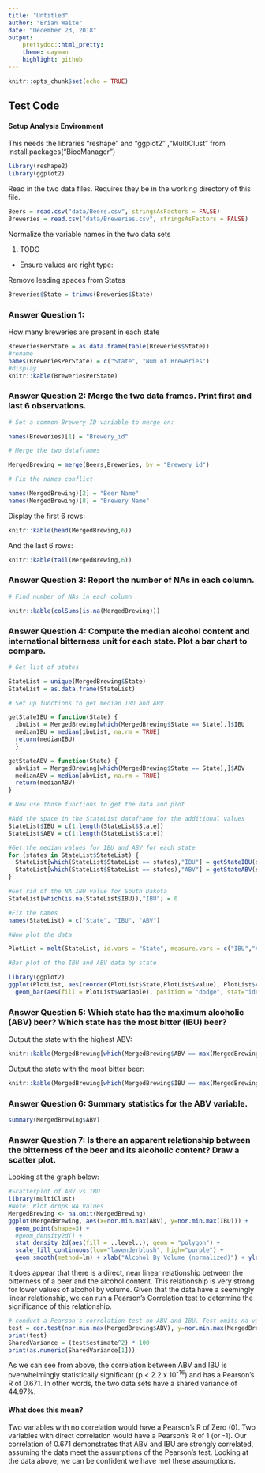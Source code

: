 ```yaml
---
title: "Untitled"
author: "Brian Waite"
date: "December 23, 2018"
output:
    prettydoc::html_pretty:
    theme: cayman
    highlight: github
---
```


```r
knitr::opts_chunk$set(echo = TRUE)
```

## Test Code

#### Setup Analysis Environment

This needs the libraries "reshape" and "ggplot2"  ,"MultiClust" from  install.packages("BiocManager") 

```r
library(reshape2)
library(ggplot2)
```


Read in the two data files. Requires they be in the working directory of this file. 
```r

Beers = read.csv("data/Beers.csv", stringsAsFactors = FALSE) 
Breweries = read.csv("data/Breweries.csv", stringsAsFactors = FALSE)
```

Normalize the variable names in the two data sets

1. TODO
  + Ensure values are right type: 

Remove leading spaces from States

```r
Breweries$State = trimws(Breweries$State)
```

### Answer Question 1: 

How many breweries are present in each state

```r
BreweriesPerState = as.data.frame(table(Breweries$State))
#rename
names(BreweriesPerState) = c("State", "Num of Breweries")
#display
knitr::kable(BreweriesPerState)
```

### Answer Question 2: Merge the two data frames. Print first and last 6 observations. 

```r
# Set a common Brewery ID variable to merge on: 

names(Breweries)[1] = "Brewery_id"

# Merge the two dataframes

MergedBrewing = merge(Beers,Breweries, by = "Brewery_id")

# Fix the names conflict

names(MergedBrewing)[2] = "Beer Name"
names(MergedBrewing)[8] = "Brewery Name"
```

Display the first 6 rows: 

```r
knitr::kable(head(MergedBrewing,6))
```

And the last 6 rows: 
```r
knitr::kable(tail(MergedBrewing,6))
```

### Answer Question 3: Report the number of NAs in each column. 

```r
# Find number of NAs in each column

knitr::kable(colSums(is.na(MergedBrewing)))
```

### Answer Question 4: Compute the median alcohol content and international bitterness unit for each state. Plot a bar chart to compare.

```r
# Get list of states

StateList = unique(MergedBrewing$State)
StateList = as.data.frame(StateList)

# Set up functions to get median IBU and ABV

getStateIBU = function(State) { 
  ibuList = MergedBrewing[which(MergedBrewing$State == State),]$IBU
  medianIBU = median(ibuList, na.rm = TRUE)
  return(medianIBU)
  }

getStateABV = function(State) { 
  abvList = MergedBrewing[which(MergedBrewing$State == State),]$ABV
  medianABV = median(abvList, na.rm = TRUE)
  return(medianABV)
}

# Now use those functions to get the data and plot

#Add the space in the StateList dataframe for the additional values
StateList$IBU = c(1:length(StateList$State))
StateList$ABV = c(1:length(StateList$State))

#Get the median values for IBU and ABV for each state
for (states in StateList$StateList) { 
  StateList[which(StateList$StateList == states),"IBU"] = getStateIBU(states)
  StateList[which(StateList$StateList == states),"ABV"] = getStateABV(states)*100
}

#Get rid of the NA IBU value for South Dakota
StateList[which(is.na(StateList$IBU)),"IBU"] = 0

#Fix the names
names(StateList) = c("State", "IBU", "ABV") 

#Now plot the data

PlotList = melt(StateList, id.vars = "State", measure.vars = c("IBU","ABV"))

#Bar plot of the IBU and ABV data by state

library(ggplot2)
ggplot(PlotList, aes(reorder(PlotList$State,PlotList$value), PlotList$value)) +   
  geom_bar(aes(fill = PlotList$variable), position = "dodge", stat="identity") + xlab("State") + ylab("IBU Value / ABV Percent") + ggtitle("Median Alcohol By Vol. (ABV) and Bitterness (IBU) By State") + theme(axis.text.x = element_text(angle = 90, hjust = 1)) + theme_minimal() + coord_flip()

```


### Answer Question 5: Which state has the maximum alcoholic (ABV) beer? Which state has the most bitter (IBU) beer?

Output the state with the highest ABV: 

```r
knitr::kable(MergedBrewing[which(MergedBrewing$ABV == max(MergedBrewing$ABV, na.rm = TRUE)),"State"])
```

Output the state with the most bitter beer: 

```r
knitr::kable(MergedBrewing[which(MergedBrewing$IBU == max(MergedBrewing$IBU, na.rm = TRUE)),"State"])
```

### Answer Question 6: Summary statistics for the ABV variable. 

```r

summary(MergedBrewing$ABV)

```

### Answer Question 7: Is there an apparent relationship between the bitterness of the beer and its alcoholic content? Draw a scatter plot.

Looking at the graph below: 

```r
#Scatterplot of ABV vs IBU
library(multiClust)
#Note: Plot drops NA Values
MergedBrewing <- na.omit(MergedBrewing)
ggplot(MergedBrewing, aes(x=nor.min.max(ABV), y=nor.min.max(IBU))) +
  geom_point(shape=3) +
  #geom_density2d() + 
  stat_density_2d(aes(fill = ..level..), geom = "polygon") +
  scale_fill_continuous(low="lavenderblush", high="purple") +
  geom_smooth(method=lm) + xlab("Alcohol By Volume (normalized)") + ylab("International Bitterness Units (normalized)") + ggtitle("Relationship Between Bitterness and Alcohol By Volume") + theme_minimal()
```

It does appear that there is a direct, near linear relationship between the bitterness of a beer and the alcohol content. This relationship is very strong for lower values of alcohol by volume. Given that the data have a seemingly linear relationship, we can run a Pearson's Correlation test to determine the significance of this relationship. 

```r
# conduct a Pearson's correlation test on ABV and IBU. Test omits na values by default. 
test = cor.test(nor.min.max(MergedBrewing$ABV), y=nor.min.max(MergedBrewing$IBU))
print(test)
SharedVariance = (test$estimate^2) * 100
print(as.numeric(SharedVariance[1]))

```

As we can see from above, the correlation between ABV and IBU is overwhelmingly statistically significant (p < 2.2 x 10^-16^) and has a Pearson's R of 0.671. In other words, the two data sets have a shared variance of 44.97%. 

#### What does this mean? 

Two variables with no correlation would have a Pearson's R of Zero (0). Two variables with direct correlation would have a Pearson's R of 1 (or -1). Our correlation of 0.671 demonstrates that ABV and IBU are strongly correlated, assuming the data meet the assumptions of the Pearson's test. Looking at the data above, we can be confident we have met these assumptions. 
